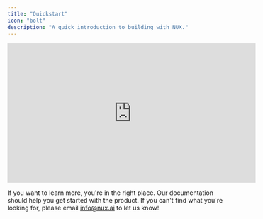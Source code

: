 ```yaml
---
title: "Quickstart"
icon: "bolt"
description: "A quick introduction to building with NUX."
---
```


<iframe
  width="560"
  height="315"
  src="https://www.youtube.com/embed/Ub7EAFSRoo8"
  title="YouTube video player"
  frameborder="0"
  allow="accelerometer; autoplay; clipboard-write; encrypted-media; gyroscope; picture-in-picture"
  allowFullScreen
></iframe>

If you want to learn more, you're in the right place. 
Our documentation should help you get started with the product. 
If you can't find what you're looking for, please email info@nux.ai to let us know! 